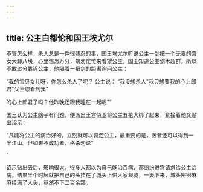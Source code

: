 ```yaml
---
---
---
```

title: 公主白都伦和国王埃尤尔
---



不管怎么样，杀人总是一件很残忍的事，国王埃尤尔听说公主一剑把一个无辜的宫女大卸八块，心里惊恐万分，匆匆忙忙来看望公主。国王知道公主剑术超群，所以不敢过分靠近公主，他隔着一把剑的距离询问公主：



“我的宝贝女儿呀，你怎么杀人了呢？
公主说：
“我没想杀人"我只想要我的心上郎君"父王您看到我”

的心上郎君了吗？他昨晚还跟我睡在一起呢"”

国王认为公主脑子有问题，便派出王宫侍卫将公主五花大绑了起来，紧接着他又贴出诏示：

“凡能将公主的病治好的，立刻就可以娶走公主，最重要的是，医者还可以得到一半江山。但如果不成功者，格杀勿论"

”

诏示贴出去后，影响很大，很多人都以为自己能治百病，都纷纷进宫请求给公主治病，结果半个时辰就把自己的头挂在了城头上供大家观览，一天下来，城头密密麻麻挂满了人头，竟然不下二百余颗。